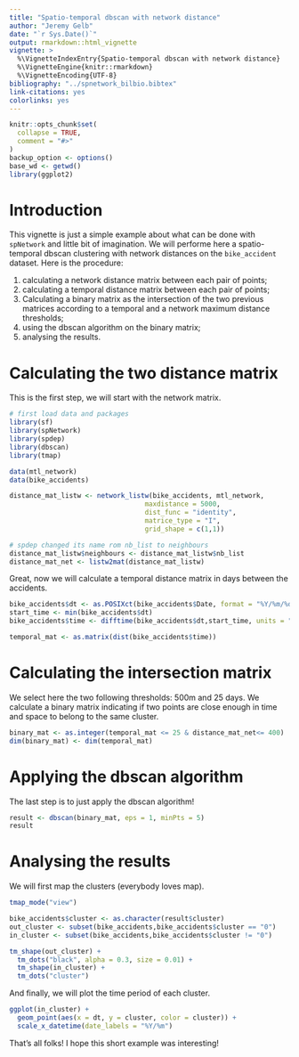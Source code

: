 ```yaml
---
title: "Spatio-temporal dbscan with network distance"
author: "Jeremy Gelb"
date: "`r Sys.Date()`"
output: rmarkdown::html_vignette
vignette: >
  %\VignetteIndexEntry{Spatio-temporal dbscan with network distance}
  %\VignetteEngine{knitr::rmarkdown}
  %\VignetteEncoding{UTF-8}
bibliography: "../spnetwork_bilbio.bibtex"
link-citations: yes
colorlinks: yes
---
```


```r
knitr::opts_chunk$set(
  collapse = TRUE,
  comment = "#>"
)
backup_option <- options()
base_wd <- getwd()
library(ggplot2)
```

# Introduction

This vignette is just a simple example about what can be done with `spNetwork` and little bit of imagination. We will performe here a spatio-temporal dbscan clustering with network distances on the `bike_accident` dataset. Here is the procedure:

1. calculating a network distance matrix between each pair of points;
2. calculating a temporal distance matrix between each pair of points;
3. Calculating a binary matrix as the intersection of the two previous matrices according to a temporal and a network maximum distance thresholds;
4. using the dbscan algorithm on the binary matrix;
5. analysing the results.

# Calculating the two distance matrix

This is the first step, we will start with the network matrix.

```r
# first load data and packages
library(sf)
library(spNetwork)
library(spdep)
library(dbscan)
library(tmap)

data(mtl_network)
data(bike_accidents)

distance_mat_listw <- network_listw(bike_accidents, mtl_network,
                                  maxdistance = 5000,
                                  dist_func = "identity",
                                  matrice_type = "I",
                                  grid_shape = c(1,1))

# spdep changed its name rom nb_list to neighbours
distance_mat_listw$neighbours <- distance_mat_listw$nb_list
distance_mat_net <- listw2mat(distance_mat_listw)
```

Great, now we will calculate a temporal distance matrix in days between the accidents.

```r
bike_accidents$dt <- as.POSIXct(bike_accidents$Date, format = "%Y/%m/%d")
start_time <- min(bike_accidents$dt)
bike_accidents$time <- difftime(bike_accidents$dt,start_time, units = "day")

temporal_mat <- as.matrix(dist(bike_accidents$time))
```

# Calculating the intersection matrix

We select here the two following thresholds: 500m and 25 days. We calculate a binary matrix indicating if two points are close enough in time and space to belong to the same cluster.

```r
binary_mat <- as.integer(temporal_mat <= 25 & distance_mat_net<= 400)
dim(binary_mat) <- dim(temporal_mat)
```

# Applying the dbscan algorithm

The last step is to just apply the dbscan algorithm!

```r
result <- dbscan(binary_mat, eps = 1, minPts = 5)
result
```

# Analysing the results

We will first map the clusters (everybody loves map).

```r
tmap_mode("view")

bike_accidents$cluster <- as.character(result$cluster)
out_cluster <- subset(bike_accidents,bike_accidents$cluster == "0")
in_cluster <- subset(bike_accidents,bike_accidents$cluster != "0")

tm_shape(out_cluster) + 
  tm_dots("black", alpha = 0.3, size = 0.01) + 
  tm_shape(in_cluster) + 
  tm_dots("cluster")


```

And finally, we will plot the time period of each cluster.

```r

ggplot(in_cluster) + 
  geom_point(aes(x = dt, y = cluster, color = cluster)) +
  scale_x_datetime(date_labels = "%Y/%m")
```


That's all folks! I hope this short example was interesting!
